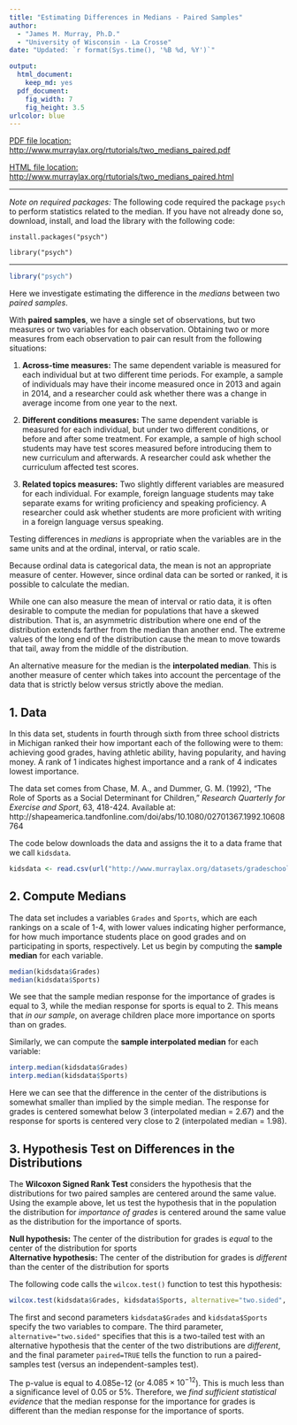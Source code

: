 ```yaml
---
title: "Estimating Differences in Medians - Paired Samples"
author: 
  - "James M. Murray, Ph.D."
  - "University of Wisconsin - La Crosse"
date: "Updated: `r format(Sys.time(), '%B %d, %Y')`"

output: 
  html_document:
    keep_md: yes
  pdf_document:
    fig_width: 7
    fig_height: 3.5
urlcolor: blue
---
```


[PDF file location: http://www.murraylax.org/rtutorials/two_medians_paired.pdf](http://www.murraylax.org/rtutorials/two_medians_paired.pdf)

[HTML file location: http://www.murraylax.org/rtutorials/two_medians_paired.html](http://www.murraylax.org/rtutorials/two_medians_paired.html)

* * * * 

*Note on required packages:*  The following code required the package `psych` to perform statistics related to the median.  If you have not already done so, download, install, and load the library with the following code:

`install.packages("psych")`  

`library("psych")`

* * * *

```r
library("psych")
```

Here we investigate estimating the difference in the *medians* between two *paired samples*.   

With **paired samples**, we have a single set of observations, but two measures or two variables for each observation.  Obtaining two or more measures from each observation to pair can result from the following situations:

1. **Across-time measures:**  The same dependent variable is measured for each individual but at two different time periods.  For example, a sample of individuals may have their income measured once in 2013 and again in 2014, and a researcher could ask whether there was a change in average income from one year to the next.

2. **Different conditions measures:**  The same dependent variable is measured for each individual, but under two different conditions, or before and after some treatment.  For example, a sample of high school students may have test scores measured before introducing them to new curriculum and afterwards.  A researcher could ask whether the curriculum affected test scores.

3. **Related topics measures:**  Two slightly different variables are measured for each individual.  For example, foreign language students may take separate exams for writing proficiency and speaking proficiency.  A researcher could ask whether students are more proficient with writing in a foreign language versus speaking.

Testing differences in *medians* is appropriate when the variables are in the same units and at the ordinal, interval, or ratio scale.

Because ordinal data is categorical data, the mean is not an appropriate measure of center.  However, since ordinal data can be sorted or ranked, it is possible to calculate the median.

While one can also measure the mean of interval or ratio data, it is often desirable to compute the median for populations that have a skewed distribution.  That is, an asymmetric distribution where one end of the distribution extends farther from the median than another end.  The extreme values of the long end of the distribution cause the mean to move towards that tail, away from the middle of the distribution.

An alternative measure for the median is the **interpolated median**.  This is another measure of center which takes into account the percentage of the data that is strictly below versus strictly above the median.  

## 1. Data ##
In this data set, students in fourth through sixth from three school districts in Michigan ranked their how important each of the following were to them: achieving good grades, having athletic ability, having popularity, and having money.  A rank of 1 indicates highest importance and a rank of 4 indicates lowest importance.  

The data set comes from Chase, M. A., and Dummer, G. M. (1992), "The Role of Sports as a Social Determinant for Children," *Research Quarterly for Exercise and Sport*, 63, 418-424. Available at: http://shapeamerica.tandfonline.com/doi/abs/10.1080/02701367.1992.10608764

The code below downloads the data and assigns the it to a data frame that we call `kidsdata`.

```r
kidsdata <- read.csv(url("http://www.murraylax.org/datasets/gradeschool.csv"))
```

## 2. Compute Medians ##
The data set includes a variables `Grades` and `Sports`, which are each rankings on a scale of 1-4, with lower values indicating higher performance, for how much importance students place on good grades and on participating in sports, respectively.  Let us begin by computing the **sample median** for each variable.
```r
median(kidsdata$Grades)
median(kidsdata$Sports)
```

We see that the sample median response for the importance of grades is equal to 3, while the median response for sports is equal to 2.  This means that *in our sample*, on average children place more importance on sports than on grades.

Similarly, we can compute the **sample interpolated median** for each variable:
```r
interp.median(kidsdata$Grades)
interp.median(kidsdata$Sports)
```

Here we can see that the difference in the center of the distributions is somewhat smaller than implied by the simple median.  The response for grades is centered somewhat below 3 (interpolated median = 2.67) and the response for sports is centered very close to 2 (interpolated median = 1.98).

## 3. Hypothesis Test on Differences in the Distributions ##
The **Wilcoxon Signed Rank Test** considers the hypothesis that the distributions for two paired samples are centered around the same value.  Using the example above, let us test the hypothesis that in the population the distribution for *importance of grades* is centered around the same value as the distribution for the importance of sports.

**Null hypothesis:** The center of the distribution for grades is *equal* to the center of the distribution for sports    
**Alternative hypothesis:** The center of the distribution for grades is *different* than the center of the distribution for sports

The following code calls the `wilcox.test()` function to test this hypothesis:
```r
wilcox.test(kidsdata$Grades, kidsdata$Sports, alternative="two.sided", paired=TRUE)
```

The first and second parameters `kidsdata$Grades` and `kidsdata$Sports` specify the two variables to compare.  The third parameter, `alternative="two.sided"` specifies that this is a two-tailed test with an alternative hypothesis that the center of the two distributions are *different*, and the final parameter `paired=TRUE` tells the function to run a paired-samples test (versus an independent-samples test).

The p-value is equal to 4.085e-12 (or $4.085 \times 10^{-12}$).  This is much less than a significance level of 0.05 or 5\%. Therefore, we *find sufficient statistical evidence* that the median response for the importance for grades is different than the median response for the importance of sports.